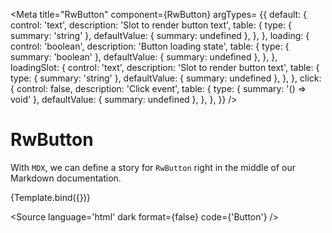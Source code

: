 
<Meta
  title="RwButton"
  component={RwButton}
  argTypes= {{
    default: {
      control: 'text',
      description: 'Slot to render button text',
      table: {
        type: { summary: 'string' },
        defaultValue: { summary: undefined },
      },
    },
    loading: {
      control: 'boolean',
      description: 'Button loading state',
      table: {
        type: { summary: 'boolean' },
        defaultValue: { summary: undefined },
      },
    },
    loadingSlot: {
      control: 'text',
      description: 'Slot to render button text',
      table: {
        type: { summary: 'string' },
        defaultValue: { summary: undefined },
      },
    },
    click: {
      control: false,
      description: 'Click event',
      table: {
        type: { summary: '() => void' },
        defaultValue: { summary: undefined },
      },
    },
  }}
/>


# RwButton

With `MDX`, we can define a story for `RwButton` right in the middle of our
Markdown documentation.

<Canvas withSource='none'>
  <Story
    name="Default"
    args={{
      default: 'Button',
    }}>
    {Template.bind({})}
  </Story>
</Canvas>

<Source
  language='html'
  dark
  format={false}
  code={'<RwButton>Button</RwButton>'}
/>

<ArgsTable story="Default" />
